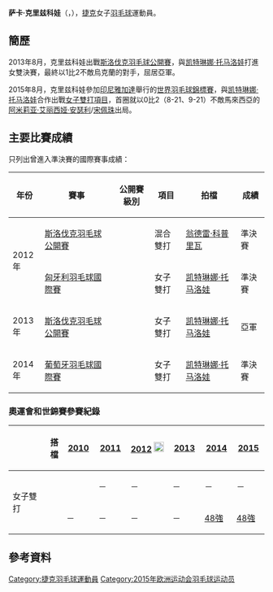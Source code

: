 {{noteTA|G1=Badminton}}
{{Infobox 羽球選手
| playername              = 萨卡·克里兹科娃<br />{{lang|cs|Šárka Křížková}}
| image                   = 
| size                    = 
| caption                 = 
| birth_name              = 
| date_of_birth           = {{birth_date_and_age|1990|5|2}}<ref name="15Baku">{{cite web|title=Athletes - Czech Republic CZE - Sarka Krizkova|url=http://www.baku2015.com/athletes/athlete=krizkova-sarka-1017682/index.html?intcmp=athletes-hub|publisher=Baku 2015 European Games official website|access-date=2015-06-15|archive-url=https://web.archive.org/web/20180218030137/http://www.baku2015.com/athletes/athlete=krizkova-sarka-1017682/index.html?intcmp=athletes-hub|archive-date=2018-02-18|dead-url=yes}}{{en}}</ref>
| place_of_birth          = {{CZE}}[[赫拉德茨-克拉洛韦|赫拉德茨-克拉洛韦]]<ref name="15Baku"/>
| height                  = {{height|m=1.70}}<ref name="15Baku"/>
| weight                  = {{weight|kg=70}}<ref name="15Baku"/>
| event                   = 女子雙打、混合雙打
| country                 = {{CZE}}
| years_active            = 
| handedness              = 
| coach                   = [[Pavel_Manasek|Pavel Manasek]]<ref name="15Baku"/>
| highest_ranking         = 第70位（女雙-[[凯特琳娜·托马洛娃|托马洛娃]]）
| date_of_highest_ranking = 2015年2月18日<ref name="ranking">[http://bwfcontent.tournamentsoftware.com/ranking/player.aspx?id=8923&player=108436 BWF World Ranking - Ranking of Sarka KRIZKOVA (17856)]{{en}}</ref>
| current_ranking         = 第82位（女雙-[[凯特琳娜·托马洛娃|托马洛娃]]）<br/>第1097位（混雙-[[Benjamin_Schlemmer|Schlemmer]]）<br/>第1407位（混雙-[[Ivo_Stoklas|Stoklas]]）
| date_of_current_ranking = 2015年4月30日<ref>[http://bwfcontent.tournamentsoftware.com/ranking/category.aspx?id=8923&category=475 BWF World Ranking - BWF世界排名榜 (4/30/2015) - Women's doubles]{{en}}</ref><ref>[http://bwfcontent.tournamentsoftware.com/ranking/category.aspx?id=8923&category=476 BWF World Ranking - BWF世界排名榜 (4/30/2015) - Mixed doubles]{{en}}</ref>
| played                  = 2勝–11負（女單）<br/>30勝–62負（女雙）<br/>9勝–26負（混雙）
| titles                  = 
| bwf_profile             = BB6BCB98-8F9D-4688-900F-2C606973203B
| bwf_id                  = 17856
| updated                 = 2015年5月7日
}}
{{MedalTableTop}}
{{MedalSport | 女子[[羽毛球|羽毛球]]}}
{{MedalCountry | {{CZE}}}}
{{MedalBottom}}
'''萨卡·克里兹科娃'''（{{lang-cs|'''Šárka Křížková'''}}，{{bd|1990年|5月2日}}），[[捷克|捷克]]女子[[羽毛球|羽毛球]]運動員。

==簡歷==
2013年8月，克里兹科娃出戰[[2013年斯洛伐克羽毛球公開賽|斯洛伐克羽毛球公開賽]]，與[[凯特琳娜·托马洛娃|凯特琳娜·托马洛娃]]打進女雙決賽，最終以1比2不敵烏克蘭的對手，屈居亞軍。

2015年8月，克里兹科娃參加[[印尼|印尼]][[雅加達|雅加達]]舉行的[[2015年世界羽毛球錦標賽|世界羽毛球錦標賽]]，與[[凯特琳娜·托马洛娃|凯特琳娜·托马洛娃]]合作出戰[[2015年世界羽毛球錦標賽女子雙打項目|女子雙打項目]]，首圈就以0比2（8-21、9-21）不敵馬來西亞的[[阿米莉亚·艾丽西娅·安瑟利|阿米莉亚·艾丽西娅·安瑟利]]/[[宋佩珠|宋佩珠]]出局。

==主要比賽成績==
只列出曾進入準決賽的國際賽事成績：
{| class=wikitable style="text-align:center; font-size:small;" 
!width="50"|年份
!width="180"|賽事
!width="80"|公開賽級別
!width="60"|項目
!width="130"|拍檔
!width="50"|成績
|-
!rowspan="2"|2012年
|[[2012年斯洛伐克羽毛球公開賽|斯洛伐克羽毛球公開賽]]
|{{BWFFS}}
|混合雙打
|[[翁德雷·科普里瓦|翁德雷·科普里瓦]]
|bgcolor="#b8860b"|準決賽
|-
|[[2012年匈牙利羽毛球國際賽|匈牙利羽毛球國際賽]]
|{{BWFIS}}
|女子雙打
|[[凯特琳娜·托马洛娃|凯特琳娜·托马洛娃]]
|bgcolor="#b8860b"|準決賽
|-
!rowspan="1"|2013年
|[[2013年斯洛伐克羽毛球公開賽|斯洛伐克羽毛球公開賽]]
|{{BWFFS}}
|女子雙打
|[[凯特琳娜·托马洛娃|凯特琳娜·托马洛娃]]
|bgcolor="silver"|亞軍
|-
!rowspan="1"|2014年
|[[2014年葡萄牙羽毛球國際賽|葡萄牙羽毛球國際賽]]
|{{BWFIS}}
|女子雙打
|[[凯特琳娜·托马洛娃|凯特琳娜·托马洛娃]]
|bgcolor="#b8860b"|準決賽
|}
{{BWF賽事級別索引}}

===奧運會和世錦賽參賽紀錄===
{| class=wikitable style="text-align:center; font-size:small;" 
!
!搭檔
!width="50"|[[2010年世界羽毛球錦標賽|2010]]
!width="50"|[[2011年世界羽毛球錦標賽|2011]]
!width="80"|[[2012年夏季奧林匹克運動會羽毛球比賽|2012]] [[File:Olympic_rings_without_rims.svg|20px]]
!width="50"|[[2013年世界羽毛球錦標賽|2013]]
!width="50"|[[2014年世界羽毛球錦標賽|2014]]
!width="50"|[[2015年世界羽毛球錦標賽|2015]]
|-
!rowspan="2" width="80"|女子雙打
|align="left"|{{nowrap|[[阿尔泽比塔·巴索娃|阿尔泽比塔·巴索娃]]}}
|{{nowrap|[[2010年世界羽毛球錦標賽女子雙打項目|48強]] (退賽)}}
|－
|－
|－
|－
|－
|-
|align="left"|{{nowrap|[[凯特琳娜·托马洛娃|凯特琳娜·托马洛娃]]}}
|－
|－
|－
|－
|[[2014年世界羽毛球錦標賽女子雙打項目|48強]]
|[[2015年世界羽毛球錦標賽女子雙打項目|48強]]
|}

== 參考資料 ==
{{Reflist}}

{{DEFAULTSORT:KRIZKOVA, Sarka}}
[[Category:捷克羽毛球運動員|Category:捷克羽毛球運動員]]
[[Category:2015年欧洲运动会羽毛球运动员|Category:2015年欧洲运动会羽毛球运动员]]